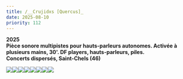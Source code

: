 ```yaml
---
title: /__Crujidxs [Quercus]_
date: 2025-08-10
priority: 112
---
```

**2025**\
**Pièce sonore multipistes pour hauts-parleurs autonomes. Activée à plusieurs mains, 30'. DF players, hauts-parleurs, piles.** \
**Concerts dispersés, Saint-Chels (46)**

![](src/assets/images/projects/crujidxs_quercus/1_dispersions_25_8_webb.jpg)![](src/assets/images/projects/crujidxs_quercus/2_20250810_155609_V4_webb.jpg)![](src/assets/images/projects/crujidxs_quercus/3_dispersions_25_10_webb.jpg)![](src/assets/images/projects/crujidxs_quercus/4_dispersion_2025_DSC09900_credit_victor_guillon_V2_webb.jpg)![](src/assets/images/projects/crujidxs_quercus/5_dispersion_2025_DSC09906_credit_victor_guillon_webb.jpg)![](src/assets/images/projects/crujidxs_quercus/6_dispersion_2025_DSC09912_R3_credit_victor_guillon_V2_webb.jpg)![](src/assets/images/projects/crujidxs_quercus/7_dispersion_2025_DSC09896_credit_victor_guillon.jpg)![](src/assets/images/projects/crujidxs_quercus/8_dispersion_2025_DSC09931_credit_lena_hiriartborde_V2_webb.jpg)
